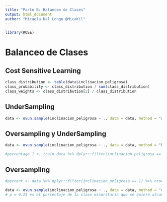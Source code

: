 ```yaml
---
title: "Parte B: Balanceo de Clases"
output: html_document
author: "Micaela Del Longo @MicaKil"
---
```


```r
library(ROSE)
```

# Balanceo de Clases

## Cost Sensitive Learning

```r
class_distribution <- table(data$inclinacion_peligrosa)
class_probability <- class_distribution / sum(class_distribution)
class_weights <- class_distribution[2] / class_distribution
```

## UnderSampling

```r
data <- ovun.sample(inclinacion_peligrosa ~ ., data = data, method = "under")$data  # default p = 0.5
```

## Oversampling y UnderSampling

```r
data <- ovun.sample(inclinacion_peligrosa ~ ., data = data, method = "both")$data

#percentage_1 <- train_data %>% dplyr::filter(inclinacion_peligrosa == 1) %>% nrow() / nrow(train_data) * 100
```

## Oversampling

```r
#percent <- data %>% dplyr::filter(inclinacion_peligrosa == 1) %>% nrow() / nrow(data) * 100

data <- ovun.sample(inclinacion_peligrosa ~ ., data = data, method = "over", p = 0.25)$data
# p = 0.25 es el porcentaje de la clase minoritaria que se quiere alcanzar
```
